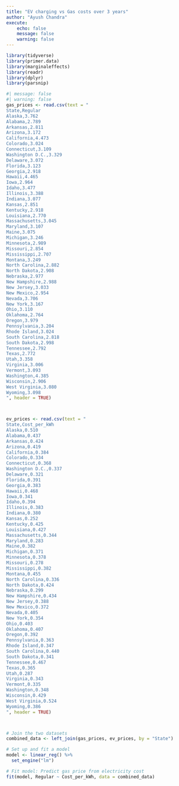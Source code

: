 ```yaml
---
title: "EV charging vs Gas costs over 3 years"
author: "Ayush Chandra"
execute:
    echo: false
    message: false
    warning: false
---
```


```r
library(tidyverse)
library(primer.data)
library(marginaleffects)
library(readr)
library(dplyr)
library(parsnip)
```

```r
#| message: false
#| warning: false
gas_prices <- read.csv(text = "
State,Regular
Alaska,3.762
Alabama,2.789
Arkansas,2.811
Arizona,3.172
California,4.473
Colorado,3.024
Connecticut,3.109
Washington D.C.,3.329
Delaware,3.072
Florida,3.123
Georgia,2.918
Hawaii,4.465
Iowa,2.964
Idaho,3.477
Illinois,3.388
Indiana,3.077
Kansas,2.851
Kentucky,2.918
Louisiana,2.770
Massachusetts,3.045
Maryland,3.107
Maine,3.075
Michigan,3.246
Minnesota,2.989
Missouri,2.854
Mississippi,2.707
Montana,3.249
North Carolina,2.882
North Dakota,2.908
Nebraska,2.977
New Hampshire,2.988
New Jersey,3.033
New Mexico,2.954
Nevada,3.706
New York,3.167
Ohio,3.110
Oklahoma,2.764
Oregon,3.979
Pennsylvania,3.204
Rhode Island,3.024
South Carolina,2.818
South Dakota,2.998
Tennessee,2.792
Texas,2.772
Utah,3.358
Virginia,3.006
Vermont,3.093
Washington,4.385
Wisconsin,2.906
West Virginia,3.080
Wyoming,3.098
", header = TRUE)



ev_prices <- read.csv(text = "
State,Cost_per_kWh
Alaska,0.510
Alabama,0.437
Arkansas,0.424
Arizona,0.419
California,0.384
Colorado,0.334
Connecticut,0.368
Washington D.C.,0.337
Delaware,0.321
Florida,0.391
Georgia,0.383
Hawaii,0.468
Iowa,0.341
Idaho,0.394
Illinois,0.383
Indiana,0.380
Kansas,0.252
Kentucky,0.425
Louisiana,0.427
Massachusetts,0.344
Maryland,0.283
Maine,0.382
Michigan,0.371
Minnesota,0.378
Missouri,0.278
Mississippi,0.382
Montana,0.455
North Carolina,0.336
North Dakota,0.424
Nebraska,0.299
New Hampshire,0.434
New Jersey,0.388
New Mexico,0.372
Nevada,0.405
New York,0.354
Ohio,0.403
Oklahoma,0.407
Oregon,0.392
Pennsylvania,0.363
Rhode Island,0.347
South Carolina,0.440
South Dakota,0.341
Tennessee,0.467
Texas,0.365
Utah,0.287
Virginia,0.343
Vermont,0.335
Washington,0.348
Wisconsin,0.429
West Virginia,0.524
Wyoming,0.386
", header = TRUE)



# Join the two datasets
combined_data <- left_join(gas_prices, ev_prices, by = "State")

# Set up and fit a model
model <- linear_reg() %>% 
  set_engine("lm")

# Fit model: Predict gas price from electricity cost
fit(model, Regular ~ Cost_per_kWh, data = combined_data)
```